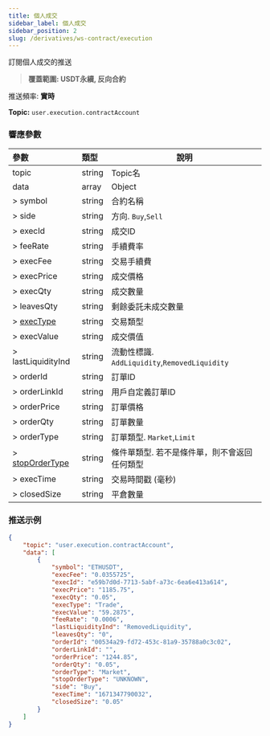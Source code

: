 ```yaml
---
title: 個人成交
sidebar_label: 個人成交
sidebar_position: 2
slug: /derivatives/ws-contract/execution
---
```


訂閱個人成交的推送
> **覆蓋範圍: USDT永續, 反向合約**

推送頻率: **實時**

**Topic:**
`user.execution.contractAccount`

### 響應參數
| 參數 | 類型 | 說明|
|:----- |:-----|----- |
|topic |string |Topic名 |
|data |array |Object |
|> symbol |string |合約名稱 |
|> side |string |方向. `Buy`,`Sell` |
|> execId |string |成交ID |
|> feeRate |string |手續費率 |
|> execFee |string |交易手續費 |
|> execPrice |string |成交價格 |
|> execQty |string |成交數量 |
|> leavesQty |string |剩餘委託未成交數量 |
|> [execType](../enum#exectype) |string |交易類型 |
|> execValue |string |成交價值 |
|> lastLiquidityInd |string |流動性標識. `AddLiquidity`,`RemovedLiquidity` |
|> orderId |string |訂單ID |
|> orderLinkId |string |用戶自定義訂單ID |
|> orderPrice |string |訂單價格 |
|> orderQty |string |訂單數量 |
|> orderType |string |訂單類型. `Market`,`Limit` |
|> [stopOrderType](../enum#stopordertype) |string |條件單類型. 若不是條件單，則不會返回任何類型 |
|> execTime |string |交易時間戳 (毫秒) |
|> closedSize |string |平倉數量 |

### 推送示例

```json
{
    "topic": "user.execution.contractAccount",
    "data": [
        {
            "symbol": "ETHUSDT",
            "execFee": "0.0355725",
            "execId": "e59b7d0d-7713-5abf-a73c-6ea6e413a614",
            "execPrice": "1185.75",
            "execQty": "0.05",
            "execType": "Trade",
            "execValue": "59.2875",
            "feeRate": "0.0006",
            "lastLiquidityInd": "RemovedLiquidity",
            "leavesQty": "0",
            "orderId": "00534a29-fd72-453c-81a9-35788a0c3c02",
            "orderLinkId": "",
            "orderPrice": "1244.85",
            "orderQty": "0.05",
            "orderType": "Market",
            "stopOrderType": "UNKNOWN",
            "side": "Buy",
            "execTime": "1671347790032",
            "closedSize": "0.05"
        }
    ]
}
```